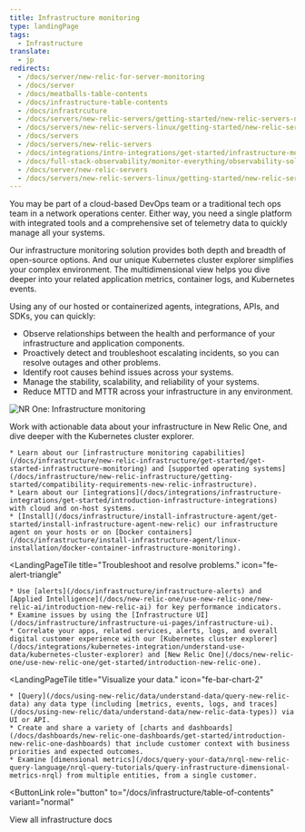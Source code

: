 ```yaml
---
title: Infrastructure monitoring
type: landingPage
tags:
  - Infrastructure
translate:
  - jp
redirects:
  - /docs/server/new-relic-for-server-monitoring
  - /docs/server
  - /docs/meatballs-table-contents
  - /docs/infrastructure-table-contents
  - /docs/infrastrcuture
  - /docs/servers/new-relic-servers/getting-started/new-relic-servers-new-relic-infrastructure
  - /docs/servers/new-relic-servers-linux/getting-started/new-relic-servers-linux
  - /docs/servers
  - /docs/servers/new-relic-servers
  - /docs/integrations/intro-integrations/get-started/infrastructure-monitoring
  - /docs/full-stack-observability/monitor-everything/observability-solutions/infrastructure-monitoring
  - /docs/server/new-relic-servers
  - /docs/servers/new-relic-servers-linux/getting-started/new-relic-servers
---
```


You may be part of a cloud-based DevOps team or a traditional tech ops team in a network operations center. Either way, you need a single platform with integrated tools and a comprehensive set of telemetry data to quickly manage all your systems.

Our infrastructure monitoring solution provides both depth and breadth of open-source options. And our unique Kubernetes cluster explorer simplifies your complex environment. The multidimensional view helps you dive deeper into your related application metrics, container logs, and Kubernetes events.

Using any of our hosted or containerized agents, integrations, APIs, and SDKs, you can quickly:

* Observe relationships between the health and performance of your infrastructure and application components.
* Proactively detect and troubleshoot escalating incidents, so you can resolve outages and other problems.
* Identify root causes behind issues across your systems.
* Manage the stability, scalability, and reliability of your systems.
* Reduce MTTD and MTTR across your infrastructure in any environment.

![NR One: Infrastructure monitoring](./images/infra-landing-page-prototype072220.png "NR One: Infrastructure monitoring")

<figcaption>
  Work with actionable data about your infrastructure in New Relic One, and dive deeper with the Kubernetes cluster explorer.
</figcaption>

<LandingPageTileGrid>
  <LandingPageTile
    title="Get started."
    icon="fe-check-square"
  >


    * Learn about our [infrastructure monitoring capabilities](/docs/infrastructure/new-relic-infrastructure/get-started/get-started-infrastructure-monitoring) and [supported operating systems](/docs/infrastructure/new-relic-infrastructure/getting-started/compatibility-requirements-new-relic-infrastructure).
    * Learn about our [integrations](/docs/integrations/infrastructure-integrations/get-started/introduction-infrastructure-integrations) with cloud and on-host systems.
    * [Install](/docs/infrastructure/install-infrastructure-agent/get-started/install-infrastructure-agent-new-relic) our infrastructure agent on your hosts or on [Docker containers](/docs/infrastructure/install-infrastructure-agent/linux-installation/docker-container-infrastructure-monitoring).
  </LandingPageTile>

  <LandingPageTile
    title="Troubleshoot and resolve problems."
    icon="fe-alert-triangle"
  >


    * Use [alerts](/docs/infrastructure/infrastructure-alerts) and [Applied Intelligence](/docs/new-relic-one/use-new-relic-one/new-relic-ai/introduction-new-relic-ai) for key performance indicators.
    * Examine issues by using the [Infrastructure UI](/docs/infrastructure/infrastructure-ui-pages/infrastructure-ui).
    * Correlate your apps, related services, alerts, logs, and overall digital customer experience with our [Kubernetes cluster explorer](/docs/integrations/kubernetes-integration/understand-use-data/kubernetes-cluster-explorer) and [New Relic One](/docs/new-relic-one/use-new-relic-one/get-started/introduction-new-relic-one).
  </LandingPageTile>

  <LandingPageTile
    title="Visualize your data."
    icon="fe-bar-chart-2"
  >


    * [Query](/docs/using-new-relic/data/understand-data/query-new-relic-data) any data type (including [metrics, events, logs, and traces](/docs/using-new-relic/data/understand-data/new-relic-data-types)) via UI or API.
    * Create and share a variety of [charts and dashboards](/docs/dashboards/new-relic-one-dashboards/get-started/introduction-new-relic-one-dashboards) that include customer context with business priorities and expected outcomes.
    * Examine [dimensional metrics](/docs/query-your-data/nrql-new-relic-query-language/nrql-query-tutorials/query-infrastructure-dimensional-metrics-nrql) from multiple entities, from a single customer.
  </LandingPageTile>
</LandingPageTileGrid>

<ButtonLink
  role="button"
  to="/docs/infrastructure/table-of-contents"
  variant="normal"
>
  View all infrastructure docs
</ButtonLink>
